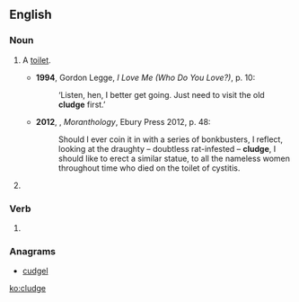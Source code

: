 ==English==

===Noun===
{{en-noun}}

# {{context|slang|UK|_|dialectal|lang=en}} A [[toilet]].
#*'''1994''', Gordon Legge, ''I Love Me (Who Do You Love?)'', p. 10:
#*:‘Listen, hen, I better get going. Just need to visit the old '''cludge''' first.’
#*'''2012''', {{w|Caitlin Moran}}, ''Moranthology'', Ebury Press 2012, p. 48:
#*:Should I ever coin it in with a series of bonkbusters, I reflect, looking at the draughty – doubtless rat-infested – '''cludge''', I should like to erect a similar statue, to all the nameless women throughout time who died on the toilet of cystitis.
# {{alternative form of|kludge|lang=en}}

===Verb===
{{en-verb|cludges|cludged|cludged|cludging}}

# {{alternative form of|kludge|lang=en}}

===Anagrams===
* [[cudgel#English|cudgel]]

[[ko:cludge]]